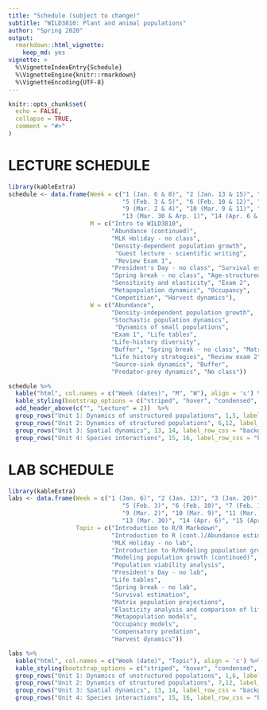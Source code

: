 ```yaml
---
title: "Schedule (subject to change)"
subtitle: "WILD3810: Plant and animal populations"
author: "Spring 2020"
output: 
  rmarkdown::html_vignette:
    keep_md: yes
vignette: >
  %\VignetteIndexEntry{Schedule}
  %\VignetteEngine{knitr::rmarkdown}
  %\VignetteEncoding{UTF-8}
---
```


```r
knitr::opts_chunk$set(
  echo = FALSE,
  collapse = TRUE,
  comment = "#>"
)
```

# LECTURE SCHEDULE 

```r
library(kableExtra)
schedule <- data.frame(Week = c("1 (Jan. 6 & 8)", "2 (Jan. 13 & 15)", "3 (Jan. 20 & 22)", "4 (Jan. 27 & 29)",
                                "5 (Feb. 3 & 5)", "6 (Feb. 10 & 12)", "7 (Feb. 17 & 19)", "8 (Feb. 24 & 26)",
                                "9 (Mar. 2 & 4)", "10 (Mar. 9 & 11)", "11 (Mar. 16 & 18)", "12 (Mar. 23 & 25)",
                                "13 (Mar. 30 & Arp. 1)", "14 (Apr. 6 & 8)", "15 (Apr. 13 & 15)", "16 (Apr. 20 & 22)"),
                       M = c("Intro to WILD3810", 
                             "Abundance (continued)", 
                             "MLK Holiday - no class", 
                             "Density-dependent population growth", 
                              "Guest lecture - scientific writing", 
                              "Review Exam 1", 
                             "President's Day - no class", "Survival estimation",
                             "Spring break - no class", "Age-structured dynamics", 
                             "Sensitivity and elasticity", "Exam 2",
                             "Metapopulation dynamics", "Occupancy", 
                             "Competition", "Harvest dynamics"),
                       W = c("Abundance", 
                             "Density-independent population growth", 
                             "Stochastic population dynamics",
                              "Dynamics of small populations",
                             "Exam 1", "Life tables", 
                             "Life-history diversity", 
                             "Buffer", "Spring break - no class", "Matrix models",
                             "Life history strategies", "Review exam 2",
                             "Source-sink dynamics", "Buffer", 
                             "Predator-prey dynamics", "No class"))

schedule %>%
  kable("html", col.names = c("Week (dates)", "M", "W"), align = 'c') %>%
  kable_styling(bootstrap_options = c("striped", "hover", "condensed", "responsive"), full_width = TRUE) %>%
  add_header_above(c("", "Lecture" = 2))  %>%
  group_rows("Unit 1: Dynamics of unstructured populations", 1,5, label_row_css = "background-color: #333333; color: #eeeeee;") %>%
  group_rows("Unit 2: Dynamics of structured populations", 6,12, label_row_css = "background-color: #333333; color: #eeeeee;") %>%
  group_rows("Unit 3: Spatial dynamics", 13, 14, label_row_css = "background-color: #333333; color: #eeeeee;") %>%
  group_rows("Unit 4: Species interactions", 15, 16, label_row_css = "background-color: #333333; color: #eeeeee;")

```

# LAB SCHEDULE
```r
library(kableExtra)
labs <- data.frame(Week = c("1 (Jan. 6)", "2 (Jan. 13)", "3 (Jan. 20)", "4 (Jan. 27)",
                                "5 (Feb. 3)", "6 (Feb. 10)", "7 (Feb. 17)", "8 (Feb. 24)",
                                "9 (Mar. 2)", "10 (Mar. 9)", "11 (Mar. 16)", "12 (Mar. 23)",
                                "13 (Mar. 30)", "14 (Apr. 6)", "15 (Apr. 13)", "16 (Apr. 20)"),
                   Topic = c("Introduction to R/R Markdown", 
                             "Introduction to R (cont.)/Abundance estimation", 
                             "MLK Holiday - no lab",  
                             "Introduction to R/Modeling population growth",
                             "Modeling population growth (continued)", 
                             "Population viability analysis", 
                             "President's Day - no lab", 
                             "Life tables",
                             "Spring break - no lab", 
                             "Survival estimation", 
                             "Matrix population projections", 
                             "Elasticity analysis and comparison of life history strategies",
                             "Metapopulation models", 
                             "Occupancy models", 
                             "Compensatory predation", 
                             "Harvest dynamics"))

labs %>%
  kable("html", col.names = c("Week (date)", "Topic"), align = 'c') %>%
  kable_styling(bootstrap_options = c("striped", "hover", "condensed", "responsive"), full_width = TRUE) %>%
  group_rows("Unit 1: Dynamics of unstructured populations", 1,6, label_row_css = "background-color: #333333; color: #eeeeee;") %>%
  group_rows("Unit 2: Dynamics of structured populations", 7,12, label_row_css = "background-color: #333333; color: #eeeeee;") %>%
  group_rows("Unit 3: Spatial dynamics", 13, 14, label_row_css = "background-color: #333333; color: #eeeeee;") %>%
  group_rows("Unit 4: Species interactions", 15, 16, label_row_css = "background-color: #333333; color: #eeeeee;")

```
